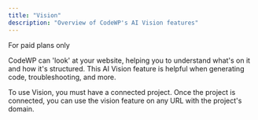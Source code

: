 ```yaml
---
title: "Vision"
description: "Overview of CodeWP's AI Vision features"
---
```


<Tip>For paid plans only</Tip>

CodeWP can 'look' at your website, helping you to understand what's on it and how it's structured. This AI Vision feature is helpful when generating code, troubleshooting, and more.

To use Vision, you must have a connected project. Once the project is connected, you can use the vision feature on any URL with the project's domain.
